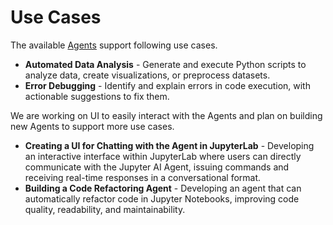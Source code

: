# Use Cases

The available [Agents](/docs/agents) support following use cases.

- **Automated Data Analysis** - Generate and execute Python scripts to analyze data, create visualizations, or preprocess datasets.
- **Error Debugging** - Identify and explain errors in code execution, with actionable suggestions to fix them.

We are working on UI to easily interact with the Agents and plan on building new Agents to support more use cases.

- **Creating a UI for Chatting with the Agent in JupyterLab** - Developing an interactive interface within JupyterLab 
where users can directly communicate with the Jupyter AI Agent, issuing commands and receiving real-time responses 
in a conversational format.
- **Building a Code Refactoring Agent** - Developing an agent that can automatically refactor code in Jupyter Notebooks,
improving code quality, readability, and maintainability.

